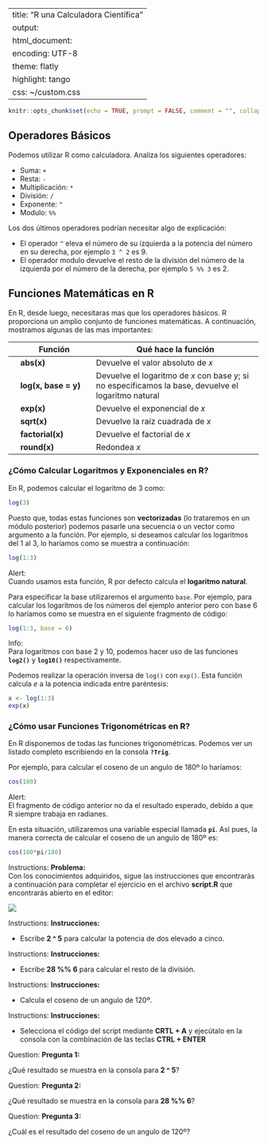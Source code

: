 
---
title: "R una Calculadora Científica"
output:
  html_document:
    encoding: UTF-8
    theme: flatly
    highlight: tango
    css:  ~/custom.css
---

```r
knitr::opts_chunk$set(echo = TRUE, prompt = FALSE, comment = "", collapse = TRUE)
```


## Operadores Básicos

Podemos utilizar R como calculadora. Analiza los siguientes operadores:

- Suma: `+`
- Resta: `-`
- Multiplicación: `*`
- División: `/`
- Exponente: `^`
- Modulo: `%%`

Los dos últimos operadores podrían necesitar algo de explicación:

- El operador `^` eleva el número de su izquierda a la potencia del número en su
derecha, por ejemplo `3 ^ 2` es 9.
- El operador modulo devuelve el resto de la división del número de la izquierda
por el número de la derecha, por ejemplo `5 %% 3` es 2.


## Funciones Matemáticas en R

En R, desde luego, necesitaras mas que los operadores básicos. R proporciona un 
amplio conjunto de funciones matemáticas. A continuación, mostramos algunas de
las mas importantes:

|  | Función              | Qué hace la función                         |
|--| -------------------- | --------------------------------------------|
|  | **abs(x)**         | Devuelve el valor absoluto de _x_ |
|  | **log(x, base = y)** | Devuelve el logaritmo de _x_ con base _y_; si no especificamos la base, devuelve el logaritmo natural |
|  | **exp(x)**         | Devuelve el exponencial de _x_ |
| | **sqrt(x)**        | Devuelve la raíz cuadrada de _x_ |
|  | **factorial(x)**   | Devuelve el factorial de _x_ |
|  | **round(x)**       | Redondea _x_ |


### ¿Cómo Calcular Logaritmos y Exponenciales en R?

En R, podemos calcular el logaritmo de 3 como:

```r
log(3)
```

Puesto que, todas estas funciones son __vectorizadas__ (lo trataremos en un módulo posterior) podemos pasarle una secuencia o un vector como argumento a la función. Por ejemplo, si deseamos calcular los logaritmos del 1 al 3, lo haríamos como se muestra a continuación:

```r
log(1:3)
```

  
<div class="alert alert-danger" role="alert">
<span class="glyphicon glyphicon-alert" aria-hidden="true"></span>
<span class="sr-only">Alert:</span></br>
Cuando usamos esta función, R por defecto calcula el __logaritmo natural__.
</div>



Para especificar la base utilizaremos el argumento `base`. Por ejemplo, 
para calcular los logaritmos de los números del ejemplo anterior pero con base 6 lo
haríamos como se muestra en el siguiente fragmento de código:

```r
log(1:3, base = 6)
```

<div class="alert alert-info" role="alert">
<span class="glyphicon glyphicon-exclamation-sign" aria-hidden="true"></span>
<span class="sr-only">Info:</span></br>
Para logaritmos con base 2 y 10, podemos hacer uso de las funciones
__`log2()`__ y __`log10()`__ respectivamente.
</div>


Podemos realizar la operación inversa de `log()` con `exp()`. Esta función calcula
$e$ a la potencia indicada entre paréntesis:

```r
x <- log(1:3)
exp(x)
```





### ¿Cómo usar Funciones Trigonométricas en R?

En R disponemos de todas las funciones trigonométricas. Podemos ver un listado
completo escribiendo en la consola __`?Trig`__.

Por ejemplo, para calcular el coseno de un angulo de 180º lo haríamos:

```r
cos(180)
```

<div class="alert alert-danger" role="alert">
<span class="glyphicon glyphicon-alert" aria-hidden="true"></span>
<span class="sr-only">Alert:</span></br>
El fragmento de código anterior no da el resultado esperado, debido a que R siempre
trabaja en radianes.
</div>

En esta situación, utilizaremos una variable especial llamada __`pi`__. Así pues, la manera
correcta de calcular el coseno de un angulo de 180º es:

```r
cos(180*pi/180)
```

<div class="alert alert-success" role="alert">
<span class="glyphicon glyphicon-education" aria-hidden="true"></span>
<span class="sr-only">Instructions:</span>
**Problema:**</br>
Con los conocimientos adquiridos, sigue las instrucciones que encontrarás a 
continuación para completar el ejercicio en el archivo __script.R__ que encontrarás
abierto en el editor:
</div>

![](https://i.imgur.com/4vSnb9u.png) 

<div class="panel panel-success">
 <div class="panel-body">
 
 <div class="alert alert-success" role="alert">
<span class="glyphicon glyphicon-tasks" aria-hidden="true"></span>
<span class="sr-only">Instructions:</span>
**Instrucciones:**  

- Escribe  __2 ^ 5__ para calcular la potencia de dos elevado a cinco.
</div>


<div class="alert alert-success" role="alert">
<span class="glyphicon glyphicon-tasks" aria-hidden="true"></span>
<span class="sr-only">Instructions:</span>
**Instrucciones:**  

- Escribe __28 %% 6__ para calcular el resto de la división.
</div>

<div class="alert alert-success" role="alert">
<span class="glyphicon glyphicon-tasks" aria-hidden="true"></span>
<span class="sr-only">Instructions:</span>
**Instrucciones:**

- Calcula el coseno de un angulo de 120º.
</div>


<div class="alert alert-success" role="alert">
<span class="glyphicon glyphicon-tasks" aria-hidden="true"></span>
<span class="sr-only">Instructions:</span>
**Instrucciones:**  

- Selecciona el código del script mediante __CRTL + A__ y ejecútalo en la consola
con la combinación de las teclas __CTRL + ENTER__
</div>

</div>
</div>








<div class="alert alert-warning" role="alert">
<span class="glyphicon glyphicon-question-sign" aria-hidden="true"></span>
<span class="sr-only">Question:</span>
**Pregunta 1:**  

¿Qué resultado se muestra en la consola para __2 ^ 5__?
</div>


<div class="alert alert-warning" role="alert">
<span class="glyphicon glyphicon-question-sign" aria-hidden="true"></span>
<span class="sr-only">Question:</span>
**Pregunta 2:**  

¿Qué resultado se muestra en la consola para __28 %% 6__?
</div>


<div class="alert alert-warning" role="alert">
<span class="glyphicon glyphicon-question-sign" aria-hidden="true"></span>
<span class="sr-only">Question:</span>
**Pregunta 3:**  

¿Cuál es el resultado del coseno de un angulo de 120º?
</div>



